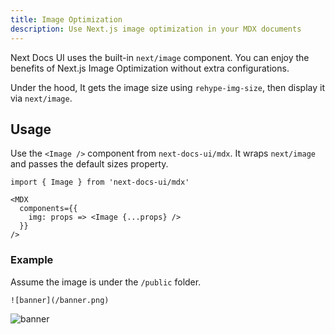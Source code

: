 ```yaml
---
title: Image Optimization
description: Use Next.js image optimization in your MDX documents
---
```


Next Docs UI uses the built-in `next/image` component. You can enjoy the
benefits of Next.js Image Optimization without extra configurations.

Under the hood, It gets the image size using `rehype-img-size`, then display it
via `next/image`.

## Usage

Use the `<Image />` component from `next-docs-ui/mdx`. It wraps `next/image` and
passes the default sizes property.

```mdx {5}
import { Image } from 'next-docs-ui/mdx'

<MDX
  components={{
    img: props => <Image {...props} />
  }}
/>
```

### Example

Assume the image is under the `/public` folder.

```mdx
![banner](/banner.png)
```

![banner](/banner.png)
